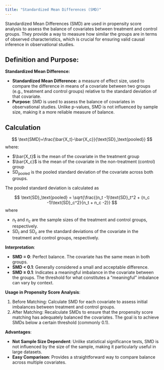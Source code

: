 ```yaml
---
title: "Standardized Mean Differences (SMD)"
---
```


Standardized Mean Differences (SMD) are used in propensity score analysis to assess the balance of covariates between treatment and control groups. They provide a way to measure how similar the groups are in terms of observed characteristics, which is crucial for ensuring valid causal inference in observational studies.

## Definition and Purpose:

**Standardized Mean Difference:**

-   **Standardized Mean Difference:** a measure of effect size, used to compare the difference in means of a covariate between two groups (e.g., treatment and control groups) relative to the standard deviation of that covariate.
-   **Purpose**: SMD is used to assess the balance of covariates in observational studies. Unlike p-values, SMD is not influenced by sample size, making it a more reliable measure of balance.

## Calculation

$$
\text{SMD}=\frac{\bar{X_t}-\bar{X_c}}{\text{SD}_\text{pooled}}
$$ where:

-   $\bar{X_t}$ is the mean of the covariate in the treatment group
-   $\bar{X_c}$ is the mean of the covariate in the non-treatment (control) group
-   $\text{SD}_\text{pooled}$ is the pooled standard deviation of the covariate across both groups.

The pooled standard deviation is calculated as

$$
\text{SD}_\text{pooled} = \sqrt{\frac{(n_t -1)\text{SD}_t^2 + (n_c -1)\text{SD}_c^2}{n_t + n_c -2}}
$$ where

-   $n_t$ and $n_c$ are the sample sizes of the treatment and control groups, respectively.
-   $\text{SD}_t$ and $\text{SD}_c$ are the standard deviations of the covariate in the treatment and control groups, respectively.

**Interpretation**:

-   **SMD = 0**: Perfect balance. The covariate has the same mean in both groups.
-   **SMD \< 0.1**: Generally considered a small and acceptable difference.
-   **SMD ≥ 0.1**: Indicates a meaningful imbalance in the covariate between the groups. The threshold for what constitutes a "meaningful" imbalance can vary by context.

**Usage in Propensity Score Analysis**:

1.  Before Matching: Calculate SMD for each covariate to assess initial imbalances between treatment and control groups.
2.  After Matching: Recalculate SMDs to ensure that the propensity score matching has adequately balanced the covariates. The goal is to achieve SMDs below a certain threshold (commonly 0.1).

**Advantages**:

-   **Not Sample Size Dependent**: Unlike statistical significance tests, SMD is not influenced by the size of the sample, making it particularly useful in large datasets.
-   **Easy Comparison**: Provides a straightforward way to compare balance across multiple covariates.
